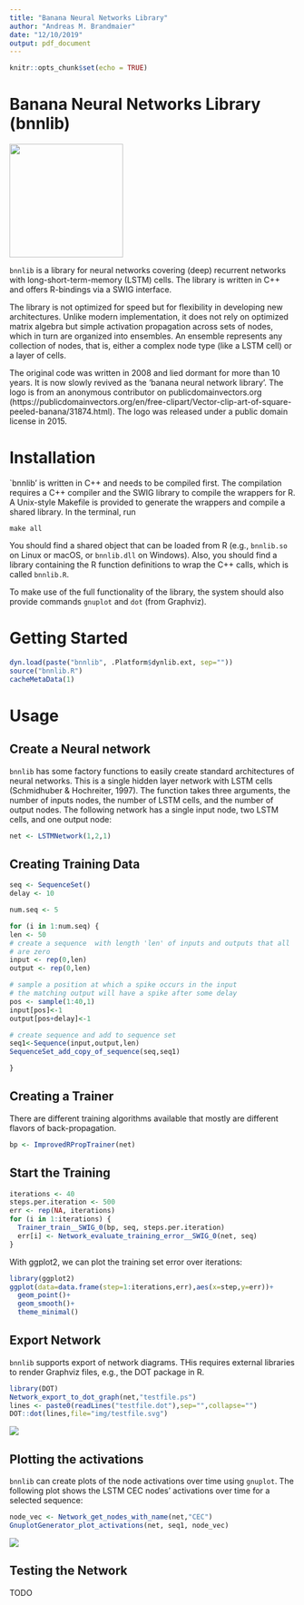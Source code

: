 ```yaml
---
title: "Banana Neural Networks Library"
author: "Andreas M. Brandmaier"
date: "12/10/2019"
output: pdf_document
---
```


```r
knitr::opts_chunk$set(echo = TRUE)
```

# Banana Neural Networks Library (bnnlib)

![](img/Abstract-Banana.png){width=200px}

`bnnlib` is a library for neural networks covering (deep) recurrent networks with long-short-term-memory (LSTM) cells. The library is written in C++ and offers R-bindings via a SWIG interface. 

The library is not optimized for speed but for flexibility in developing new architectures. Unlike modern implementation, it does not rely on optimized matrix algebra but simple activation propagation across sets of nodes, which in turn are organized into ensembles. An ensemble represents any collection of nodes, that is, either a complex node type (like a LSTM cell) or a layer of cells.

The original code was written in 2008 and lied dormant for more than 10 years. It is now slowly revived as the 'banana neural network library'. The logo is from an anonymous contributor on publicdomainvectors.org (https://publicdomainvectors.org/en/free-clipart/Vector-clip-art-of-square-peeled-banana/31874.html). The logo was released under a public domain license in 2015.

# Installation

`bnnlib' is written in C++ and needs to be compiled first. The compilation requires a C++ compiler and the SWIG library to compile the wrappers for R. A Unix-style Makefile is provided to generate the wrappers and compile a shared library. In the terminal, run

```{}
make all
```

You should find a shared object that can be loaded from R (e.g., `bnnlib.so` on Linux or macOS, or `bnnlib.dll` on Windows). Also, you should find a library containing the R function definitions to wrap the C++ calls, which is called `bnnlib.R`.

To make use of the full functionality of the library, the system should also provide commands `gnuplot` and `dot` (from Graphviz).

# Getting Started

```r
dyn.load(paste("bnnlib", .Platform$dynlib.ext, sep=""))
source("bnnlib.R")
cacheMetaData(1)
```

# Usage

## Create a Neural network

`bnnlib` has some factory functions to easily create standard architectures of neural networks. This is a single hidden layer network with LSTM cells (Schmidhuber & Hochreiter, 1997). The function takes three arguments, the number of inputs nodes, the number of LSTM cells, and the number of output nodes. The following network has a single input node, two LSTM cells, and one output node:

```r
net <- LSTMNetwork(1,2,1)
```

## Creating Training Data

```r

seq <- SequenceSet()
delay <- 10

num.seq <- 5

for (i in 1:num.seq) {
len <- 50
# create a sequence  with length 'len' of inputs and outputs that all
# are zero
input <- rep(0,len)
output <- rep(0,len)

# sample a position at which a spike occurs in the input
# the matching output will have a spike after some delay
pos <- sample(1:40,1)
input[pos]<-1
output[pos+delay]<-1

# create sequence and add to sequence set
seq1<-Sequence(input,output,len)
SequenceSet_add_copy_of_sequence(seq,seq1)

}
```

## Creating a Trainer

There are different training algorithms available that mostly are different flavors of back-propagation.

```r
bp <- ImprovedRPropTrainer(net)
```

## Start the Training

```r
iterations <- 40
steps.per.iteration <- 500
err <- rep(NA, iterations)
for (i in 1:iterations) {
  Trainer_train__SWIG_0(bp, seq, steps.per.iteration)
  err[i] <- Network_evaluate_training_error__SWIG_0(net, seq)
}
```

With ggplot2, we can plot the training set error over iterations:

```r
library(ggplot2)
ggplot(data=data.frame(step=1:iterations,err),aes(x=step,y=err))+
  geom_point()+
  geom_smooth()+
  theme_minimal()
```

## Export Network

`bnnlib` supports export of network diagrams. THis requires external libraries to render Graphviz files, e.g., the DOT package in R.

```r
library(DOT)
Network_export_to_dot_graph(net,"testfile.ps")
lines <- paste0(readLines("testfile.dot"),sep="",collapse="")
DOT::dot(lines,file="img/testfile.svg")
```

![](img/testfile.svg)

## Plotting the activations

`bnnlib` can create plots of the node activations over time using `gnuplot`. The following plot shows the LSTM CEC nodes' activations over time for a selected sequence:

```r
node_vec <- Network_get_nodes_with_name(net,"CEC")
GnuplotGenerator_plot_activations(net, seq1, node_vec)
```

![](img/gnuplot-example1.png)


## Testing the Network

TODO
